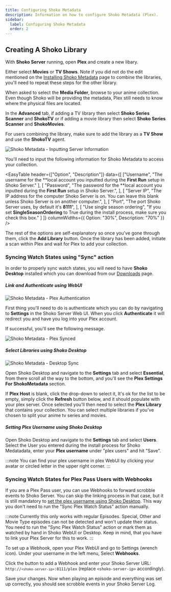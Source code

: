 ```yaml
---
title: Configuring Shoko Metadata
description: Information on how to configure Shoko Metadata (Plex).
sidebar:
  label: Configuring Shoko Metadata
  order: 2
---
```



## Creating A Shoko Library

With **Shoko Server** running, open **Plex** and create a new libary.

Either select **Movies** or **TV Shows**. Note if you did not do the edit mentioned on the [Installing Shoko Metadata](../installing-shoko-metadata) page to combine the libraries, you'll need to repeat these steps for the other library.

When asked to select the **Media Folder**, browse to your anime collection. Even though Shoko will be providing the metadata, Plex still needs to know where the physical files are located.

In the **Advanced** tab, if adding a TV library then select **Shoko Series Scanner** and **ShokoTV** or if adding a movie library then select **Shoko Series Scanner** and **ShokoMovies**.

For users combining the library, make sure to add the library as a **TV Show** and use the **ShokoTV** agent.

![Shoko Metadata - Inputting Server Information](/img/shoko-metadata/Shoko-Metadata-Inputing-Server-Info.jpg)

You'll need to input the following information for Shoko Metadata to access your collection.

<EasyTable
    header={["Option", "Description"]}
    data={[
      ["Username",
       "The username for the **local account you inputted during the **First Run** setup in Shoko Server."
      ],
      [
        "Password",
        "The password for the **local account you inputted during the **First Run** setup in Shoko Server.",
      ],
      [
        "Server IP",
        "The IP address for the computer Shoko Server is on. You can leave this blank unless Shoko Server is on another computer.",
      ],
      [
        "Port",
        "The port Shoko Server uses, by default it's **8111**",
      ],
      [
        "Use single season ordering",
        "If you set **SingleSeasonOrdering** to True during the install process, make sure you check this box."
      ]
    ]}
    columnWidths={{ Option: "30%", Description: "70%" }}
  />

The rest of the options are self-explanatory so once you've gone through them, click the **Add Library** button. Once the library has been added, initiate a scan within Plex and wait for Plex to add your collection.

### Syncing Watch States using "Sync" action

In order to properly sync watch states, you will need to have **Shoko Desktop** installed which you can download from our [Downloads](https://shokoanime.com/downloads) page.

##### Link and Authenticate using WebUI

![Shoko Metadata - Plex Authentication](/img/shoko-metadata/Shoko-Metadata-Plex-Auth.jpg)

First thing you'll need to do is authenticate which you can do by navigating to **Settings** in the Shoko Server Web UI. When you click **Authenticate** it will redirect you and have you log into your Plex account.

If successful, you'll see the following message.

![Shoko Metadata - Plex Synced](/img/shoko-metadata/Shoko-Metadata-Plex-Synced.jpg)

##### Select Libraries using Shoko Desktop

![Shoko Metadata - Desktop Sync](/img/shoko-metadata/Shoko-Metadata-Desktop-Sync.jpg)

Open Shoko Desktop and navigate to the **Settings** tab and select **Essential**, from there scroll all the way to the bottom, and you'll see the **Plex Settings For ShokoMetadata** section.

If **Plex Host** is blank, click the drop-down to select it, It's ok for the list to be empty, simply click the **Refresh** button below, and it should populate with your plex server. Once selected you'll then need to select the **Plex Library** that contains your collection. You can select multiple libraries if you've chosen to split your anime tv series and movies.

##### Setting Plex Username using Shoko Desktop

Open Shoko Desktop and navigate to the **Settings** tab and select **Users**. Select the User you entered during the install process for Shoko Medatadata, enter your **Plex username** under "plex users" and hit "Save".

:::note
You can find your plex username in plex WebUI by clicking your avatar or circled letter in the upper right corner.
:::

### Syncing Watch States for Plex Pass Users with Webhooks

If you are a Plex Pass user, you can use Webhooks to forward scrobble events to Shoko Server. You can skip the linking process in that case,
but it is still mandatory to [set the plex username using Shoko Desktop](#setting-plex-username-using-shoko-desktop). This way you don't need to run the "Sync Plex Watch Status" action manually.

:::note
Currently this only works with regular Episodes. Special, Other and Movie Type episodes can not be detected and won't update their status.
You need to run the "Sync Plex Watch Status" action or mark them as watched by hand in Shoko WebUI or Desktop.
Keep in mind, that you have to link your Plex Server for this to work.
:::

To set up a Webhook, open your Plex WebUI and go to Settings (wrench icon). Under your username in the left menu, Select **Webhooks**.

Click the button to add a Webhook and enter your Shoko Server URL: <code>http://`<shoko-server-ip>`:8111/plex</code> (replace `<shoko-server-ip>` accordingly).

Save your changes. Now when playing an episode and everything was set up correctly, you should see scrobble events in your Shoko Server Log.
